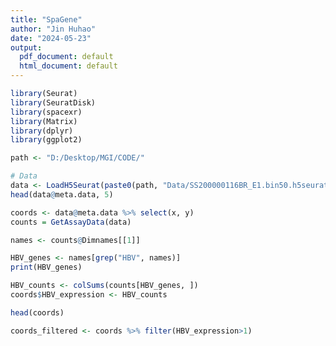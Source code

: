 ```yaml
---
title: "SpaGene"
author: "Jin Huhao"
date: "2024-05-23"
output:
  pdf_document: default
  html_document: default
---
```


```r
library(Seurat)
library(SeuratDisk)
library(spacexr)
library(Matrix)
library(dplyr)
library(ggplot2)
```

```r
path <- "D:/Desktop/MGI/CODE/"

# Data
data <- LoadH5Seurat(paste0(path, "Data/SS200000116BR_E1.bin50.h5seurat"))
head(data@meta.data, 5)
```


```r
coords <- data@meta.data %>% select(x, y)
counts = GetAssayData(data)
```

```r
names <- counts@Dimnames[[1]]
```

```r
HBV_genes <- names[grep("HBV", names)]
print(HBV_genes)
```

```r
HBV_counts <- colSums(counts[HBV_genes, ])
coords$HBV_expression <- HBV_counts

head(coords)
```

```r
coords_filtered <- coords %>% filter(HBV_expression>1)

```














